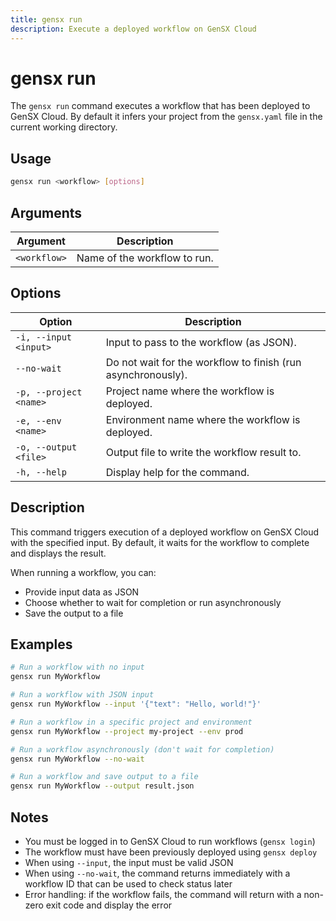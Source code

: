 ```yaml
---
title: gensx run
description: Execute a deployed workflow on GenSX Cloud
---
```


# gensx run

The `gensx run` command executes a workflow that has been deployed to GenSX Cloud. By default it infers your project from the `gensx.yaml` file in the current working directory.

## Usage

```bash
gensx run <workflow> [options]
```

## Arguments

| Argument     | Description                  |
| ------------ | ---------------------------- |
| `<workflow>` | Name of the workflow to run. |

## Options

| Option                 | Description                                                  |
| ---------------------- | ------------------------------------------------------------ |
| `-i, --input <input>`  | Input to pass to the workflow (as JSON).                     |
| `--no-wait`            | Do not wait for the workflow to finish (run asynchronously). |
| `-p, --project <name>` | Project name where the workflow is deployed.                 |
| `-e, --env <name>`     | Environment name where the workflow is deployed.              |
| `-o, --output <file>`  | Output file to write the workflow result to.                 |
| `-h, --help`           | Display help for the command.                                |

## Description

This command triggers execution of a deployed workflow on GenSX Cloud with the specified input. By default, it waits for the workflow to complete and displays the result.

When running a workflow, you can:

- Provide input data as JSON
- Choose whether to wait for completion or run asynchronously
- Save the output to a file

## Examples

```bash
# Run a workflow with no input
gensx run MyWorkflow

# Run a workflow with JSON input
gensx run MyWorkflow --input '{"text": "Hello, world!"}'

# Run a workflow in a specific project and environment
gensx run MyWorkflow --project my-project --env prod

# Run a workflow asynchronously (don't wait for completion)
gensx run MyWorkflow --no-wait

# Run a workflow and save output to a file
gensx run MyWorkflow --output result.json
```

## Notes

- You must be logged in to GenSX Cloud to run workflows (`gensx login`)
- The workflow must have been previously deployed using `gensx deploy`
- When using `--input`, the input must be valid JSON
- When using `--no-wait`, the command returns immediately with a workflow ID that can be used to check status later
- Error handling: if the workflow fails, the command will return with a non-zero exit code and display the error
